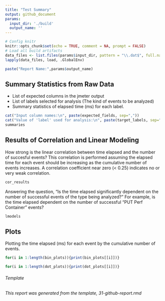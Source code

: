 ```yaml
---
title: "Test Summary"
output: github_document
params:
  input_dir: './build'
  output_name: ''
---
```


```r
# Config knitr
knitr::opts_chunk$set(echo = TRUE, comment = NA, prompt = FALSE)
# Load all build artifacts 
data_files <- list.files(params$input_dir, pattern = "\\.dat$", full.names = TRUE)
lapply(data_files, load, .GlobalEnv)
```

```r
paste("Report Name:",params$output_name)
```

## Summary Statistics from Raw Data
* List of expected columns in the jmeter output
* List of labels selected for analysis (The kind of events to be analyzed)
* Summary statistics of elapsed time (ms) for each label.

```r
cat("Input column names:\n", paste(expected_fields, sep=","))
cat("Value of 'label' used for analysis:\n", paste(target_labels, sep=","))
summaries
```

## Results of Correlation and Linear Modeling 
How strong is the linear correlation between time elapsed and the number of succesful events? This correlation is performed assuming the elapsed time for each event should be increasing as the cumulative number of events increases.
A correlation coefficient near zero (< 0.25) indicates no or very weak correlation.
```r
cor_results
```

Answering the question, "Is the time elapsed significantly dependent on the number of successful events of the type being analyzed?"  For example, is the time elapsed dependent on the number of successful "PUT Perf Container" events?
```r
lmodels
```

## Plots
Plotting the time elapsed (ms) for each event by the cumulative number of events.

```r
for(i in 1:length(bin_plots)){print(bin_plots[[i]])}
```

```r
for(i in 1:length(dot_plots)){print(dot_plots[[i]])}
```

###### Template
_This report was generated from the template, 31-github-report.rmd_